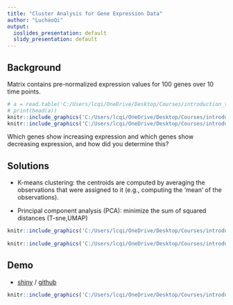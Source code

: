 ```yaml
---
title: "Cluster Analysis for Gene Expression Data"
author: "LuchaoQi"
output:
  ioslides_presentation: default
  slidy_presentation: default
---
```



## Background

Matrix contains pre-normalized expression values for 100 genes over 10 time points.  

```r
# a = read.table('C:/Users/lcqi/OneDrive/Desktop/Courses/introduction_to_data_science_for_BME/shiny_clustering/expression.txt',header = 1,row.names = 1)
# print(head(a))
knitr::include_graphics('C:/Users/lcqi/OneDrive/Desktop/Courses/introduction_to_data_science_for_BME/shiny_clustering/presentation/1.png')
knitr::include_graphics('C:/Users/lcqi/OneDrive/Desktop/Courses/introduction_to_data_science_for_BME/shiny_clustering/presentation/2.png')

```

Which genes show increasing expression and which genes show decreasing expression, and how did you determine this?


## Solutions

- K-means clustering: the centroids are computed by averaging the observations that were assigned to it (e.g., computing the 'mean' of the observations).

- Principal component analysis (PCA): minimize the sum of squared distances (T-sne,UMAP)

```r
knitr::include_graphics('C:/Users/lcqi/OneDrive/Desktop/Courses/introduction_to_data_science_for_BME/shiny_clustering/presentation/K-means_convergence.gif') 
    
knitr::include_graphics('C:/Users/lcqi/OneDrive/Desktop/Courses/introduction_to_data_science_for_BME/shiny_clustering/presentation/pca-resize.gif')
```


## Demo
- [shiny](https://luchao-qi.shinyapps.io/shiny_clustering/) / [github](https://github.com/LuchaoQi/Shiny_clustering)

```r
knitr::include_graphics('C:/Users/lcqi/OneDrive/Desktop/Courses/introduction_to_data_science_for_BME/shiny_clustering/presentation/demo.gif')
```









